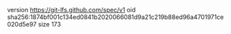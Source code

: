 version https://git-lfs.github.com/spec/v1
oid sha256:1874bf001c134ed0841b2020066081d9a21c219b88ed96a4701971ce020d5e97
size 173

